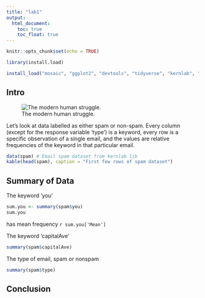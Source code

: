 ```yaml
---
title: "lab1"
output:
  html_document:
    toc: true
    toc_float: true
---
```


```r
knitr::opts_chunk$set(echo = TRUE)

library(install.load)

install_load("mosaic", "ggplot2", "devtools", "tidyverse", "kernlab", "knitr")
```

## Intro

![The modern human struggle.](https://www.computerhope.com/jargon/s/spam.jpg "computerhope.com")

Let's look at data labelled as either spam or non-spam. Every column (except for the response variable 'type') is a keyword, every row is a specific observation of a single email, and the values are relative frequencies of the keyword in that particular email.

```r
data(spam) # Email spam dataset from kernlab lib
kable(head(spam), caption = "First few rows of spam dataset")
```

## Summary of Data

The keyword 'you'
```r
sum.you <- summary(spam$you)
sum.you
```
has mean frequency `r sum.you['Mean']`

The keyword 'capitalAve'
```r
summary(spam$capitalAve)
```

The type of email, spam or nonspam
```r
summary(spam$type)
```

## Conclusion

